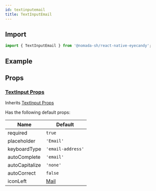 ```yaml
---
id: textinputemail
title: TextInputEmail
---
```


## Import

```jsx
import { TextInputEmail } from '@nomada-sh/react-native-eyecandy';
```

## Example

## Props

### [TextInput Props](textinput#props)

Inherits [TextInput Props](textinput#props)

Has the following default props:

| Name           | Default               |
| -------------- | --------------------- |
| required       | `true`              |
| placeholder    | `'Email'`             |
| keyboardType   | `'email-address'`     |
| autoComplete   | `'email'`             |
| autoCapitalize | `'none'`              |
| autoCorrect    | `false`               |
| iconLeft       | [Mail](../icons#mail) |
